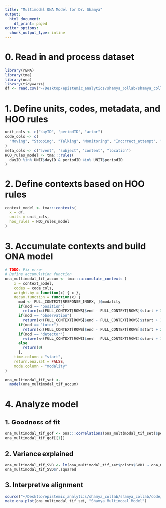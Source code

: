```yaml
---
title: "Multimodal ONA Model for Dr. Shamya"
output:
  html_document:
    df_print: paged
editor_options: 
  chunk_output_type: inline
---
```


# 0. Read in and process dataset
```r
library(rENA)
library(tma)
library(ona)
library(tidyverse)
df <- read.csv("~/Desktop/epistemic_analytics/shamya_collab/shamya_collab/datasets/collapsed_AI_classroom_data.csv")
```

# 1. Define units, codes, metadata, and HOO rules
```r
unit_cols <- c("dayID", "periodID", "actor")
code_cols <- c(
  "Moving", "Stopping", "Talking", "Monitoring", "Incorrect_attempt", "Correct_attempt", "Raising_hand", "Hint_request", "Gaming_State", "Misuse_State", "Idle_State", "Inactive", "Questioning", "Struggle_State"
)
meta_cols <- c("event", "subject", "content", "location")
HOO_rules_model <- tma:::rules(
  dayID %in% UNIT$dayID & periodID %in% UNIT$periodID
)
```

# 2. Define contexts based on HOO rules
```r
context_model <- tma:::contexts(
  x = df,
  units = unit_cols,
  hoo_rules = HOO_rules_model
)
```

# 3. Accumulate contexts and build ONA model
```r
# TODO: Fix error
# Define accumulation function
ona_multimodal_tif_accum <- tma:::accumulate_contexts (
    x = context_model,
    codes = code_cols,
    weight.by = function(x) { x },
    decay.function = function(x) {
      mod <- FULL_CONTEXT[RESPONSE_INDEX, ]$modality
      if(mod == "position")
        return(x<(FULL_CONTEXT[ROWS]$end - FULL_CONTEXT[ROWS]$start + 30))*1
      if(mod == "observation")
        return(x<(FULL_CONTEXT[ROWS]$end - FULL_CONTEXT[ROWS]$start + 10))*1
      if(mod == "tutor")
        return(x<(FULL_CONTEXT[ROWS]$end - FULL_CONTEXT[ROWS]$start + 20))*1
      if(mod == "detector")
        return(x<(FULL_CONTEXT[ROWS]$end - FULL_CONTEXT[ROWS]$start + 10))*1
      else
        return(0)
      },
    time.column = "start", 
    return.ena.set = FALSE,
    mode.column = "modality"
) 

ona_multimodal_tif_set <-
  model(ona_multimodal_tif_accum)
```

# 4. Analyze model
## 1. Goodness of fit
```r
ona_multimodal_tif_gof <- ona:::correlations(ona_multimodal_tif_set)$pearson
ona_multimodal_tif_gof[[1]]
```

## 2. Variance explained
```r
ona_multimodal_tif_SVD <- lm(ona_multimodal_tif_set$points$SVD1 ~ ona_multimodal_tif_set$points$periodID) %>% summary()
ona_multimodal_tif_SVD$r.squared
```

## 3. Interpretive alignment
```r
source("~/Desktop/epistemic_analytics/shamya_collab/shamya_collab/code/ona_plotter_shamya.R")
make.ona.plot(ona_multimodal_tif_set, "Shamya Multimodal Model")
```



